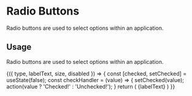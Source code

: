 
<Meta title="Components/Checkboxes" component={Checkbox} />

# Radio Buttons

Radio buttons are used to select options within an application.

## Usage

Radio buttons are used to select options within an application.

<Preview withToolbar>
  <Story 
    name="Checkboxes"
    argTypes={{
      type: {
        options: Object.values(CHECK_BOX_TYPES),
        control: { type: 'radio' },
      },
      disabled: {
        control: { type: 'boolean' },
      },
      labelText: {
        control: { type: 'text' },
      },
    }}
    args={{
      type: CHECK_BOX_TYPES.PRIMARY,
      labelText: "This is a radio button",
      size: 24,
      disabled: false,
    }}>
    {({ type, labelText, size, disabled }) => {
      const [checked, setChecked] = useState(false);
      const checkHandler = (value) => {
        setChecked(value);
        action(value ? 'Checked!' : 'Unchecked!');
      }
      return  (
        <Checkbox
          style={{ margin: "16px" }} 
          checked={checked}
          onChecked={checkHandler}>{labelText}</Checkbox>
      )
    }}
  </Story>
</Preview>

